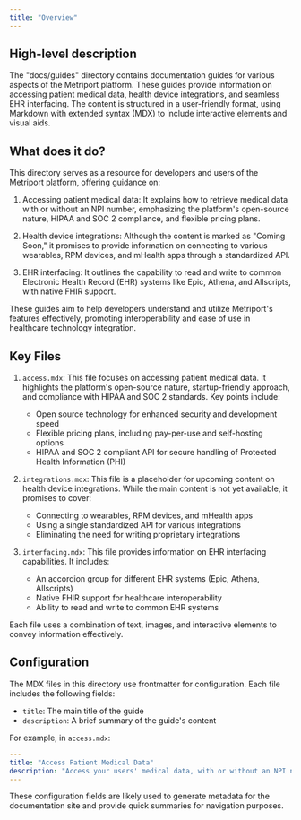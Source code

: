 ```yaml
---
title: "Overview"
---
```


## High-level description
The "docs/guides" directory contains documentation guides for various aspects of the Metriport platform. These guides provide information on accessing patient medical data, health device integrations, and seamless EHR interfacing. The content is structured in a user-friendly format, using Markdown with extended syntax (MDX) to include interactive elements and visual aids.

## What does it do?
This directory serves as a resource for developers and users of the Metriport platform, offering guidance on:

1. Accessing patient medical data: It explains how to retrieve medical data with or without an NPI number, emphasizing the platform's open-source nature, HIPAA and SOC 2 compliance, and flexible pricing plans.

2. Health device integrations: Although the content is marked as "Coming Soon," it promises to provide information on connecting to various wearables, RPM devices, and mHealth apps through a standardized API.

3. EHR interfacing: It outlines the capability to read and write to common Electronic Health Record (EHR) systems like Epic, Athena, and Allscripts, with native FHIR support.

These guides aim to help developers understand and utilize Metriport's features effectively, promoting interoperability and ease of use in healthcare technology integration.

## Key Files
1. `access.mdx`: This file focuses on accessing patient medical data. It highlights the platform's open-source nature, startup-friendly approach, and compliance with HIPAA and SOC 2 standards. Key points include:
   - Open source technology for enhanced security and development speed
   - Flexible pricing plans, including pay-per-use and self-hosting options
   - HIPAA and SOC 2 compliant API for secure handling of Protected Health Information (PHI)

2. `integrations.mdx`: This file is a placeholder for upcoming content on health device integrations. While the main content is not yet available, it promises to cover:
   - Connecting to wearables, RPM devices, and mHealth apps
   - Using a single standardized API for various integrations
   - Eliminating the need for writing proprietary integrations

3. `interfacing.mdx`: This file provides information on EHR interfacing capabilities. It includes:
   - An accordion group for different EHR systems (Epic, Athena, Allscripts)
   - Native FHIR support for healthcare interoperability
   - Ability to read and write to common EHR systems

Each file uses a combination of text, images, and interactive elements to convey information effectively.

## Configuration
The MDX files in this directory use frontmatter for configuration. Each file includes the following fields:

- `title`: The main title of the guide
- `description`: A brief summary of the guide's content

For example, in `access.mdx`:

```yaml
---
title: "Access Patient Medical Data"
description: "Access your users' medical data, with or without an NPI number. Get the data you need to grow and scale quickly, leveraging our data sharing partners."
---
```

These configuration fields are likely used to generate metadata for the documentation site and provide quick summaries for navigation purposes.